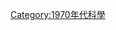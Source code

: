 {{依分類劃分的年份
|m=1
|c=9
|d=7
|y=5
|cat=科學
|sortkey=科學
|in=
| parent = 20世纪各年科学
}}
{{Commonscat|1975 in science}}
[[Category:1970年代科學|Category:1970年代科學]]